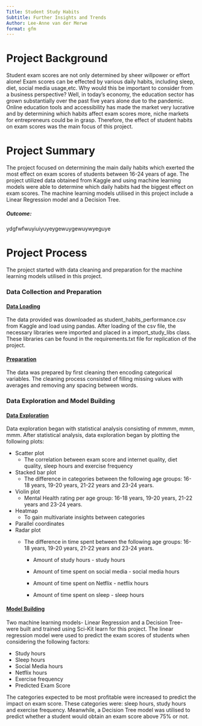 ```yaml
---
Title: Student Study Habits
Subtitle: Further Insights and Trends
Author: Lee-Anne van der Merwe
format: gfm
---
```


# Project Background

Student exam scores are not only determined by sheer willpower or effort alone! Exam scores can be effected by various daily habits, including sleep, diet, social media usage,etc. Why would this be important to consider from a business perspective? Well, in today's economy, the education sector has grown substantially over the past five years alone due to the pandemic. Online education tools and accessibility has made the market very lucrative and by determining which habits affect exam scores more, niche markets for entrepreneurs could be in grasp. Therefore, the effect of student habits on exam scores was the main focus of this project.

# Project Summary

The project focused on determining the main daily habits which exerted the most effect on exam scores of students between 16-24 years of age. The project utilized data obtained from Kaggle and using machine learning models were able to determine which daily habits had the biggest effect on exam scores. The machine learning models utilised in this project include a Linear Regression model and a Decision Tree.

##### Outcome:

ydgfwfwuyiuiyuyeygewuygewuywyeguye

# Project Process

The project started with data cleaning and preparation for the machine learning models utilised in this project.

### Data Collection and Preparation

#### [Data Loading]{.underline}

The data provided was downloaded as student_habits_performance.csv from Kaggle and load using pandas. After loading of the csv file, the necessary libraries were imported and placed in a import_study_libs class. These libraries can be found in the requirements.txt file for replication of the project.

#### [Preparation]{.underline}

The data was prepared by first cleaning then encoding categorical variables. The cleaning process consisted of filling missing values with averages and removing any spacing between words.

### Data Exploration and Model Building

#### [Data Exploration]{.underline}

Data exploration began with statistical analysis consisting of mmmm, mmm, mmm. After statistical analysis, data exploration began by plotting the following plots:

-   Scatter plot
    -   The correlation between exam score and internet quality, diet quality, sleep hours and exercise frequency
-   Stacked bar plot
    -   The difference in categories between the following age groups: 16-18 years, 19-20 years, 21-22 years and 23-24 years.
-   Violin plot
    -   Mental Health rating per age group: 16-18 years, 19-20 years, 21-22 years and 23-24 years.
-   Heatmap
    -   To gain multivariate insights between categories
-   Parallel coordinates
-   Radar plot
    -   The difference in time spent between the following age groups: 16-18 years, 19-20 years, 21-22 years and 23-24 years.

        -   Amount of study hours - study hours

        -   Amount of time spent on social media - social media hours

        -   Amount of time spent on Netflix - netflix hours

        -   Amount of time spent on sleep - sleep hours

#### [Model Building]{.underline}

Two machine learning models- Linear Regression and a Decision Tree- were built and trained using Sci-Kit learn for this project. The linear regression model were used to predict the exam scores of students when considering the following factors:

-   Study hours
-   Sleep hours
-   Social Media hours
-   Netflix hours
-   Exercise frequency
-   Predicted Exam Score

The categories expected to be most profitable were increased to predict the impact on exam score. These categories were: sleep hours, study hours and exercise frequency. Meanwhile, a Decision Tree model was utilised to predict whether a student would obtain an exam score above 75% or not.